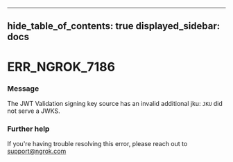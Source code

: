 

---
hide_table_of_contents: true
displayed_sidebar: docs
---


# ERR_NGROK_7186

### Message
The JWT Validation signing key source has an invalid additional jku: `JKU` did not serve a JWKS.

<ErrorDetails error="err_ngrok_7186" />



### Further help
If you're having trouble resolving this error, please reach out to [support@ngrok.com](mailto:support@ngrok.com?subject=Help%20with%20ERR_NGROK_7186)

